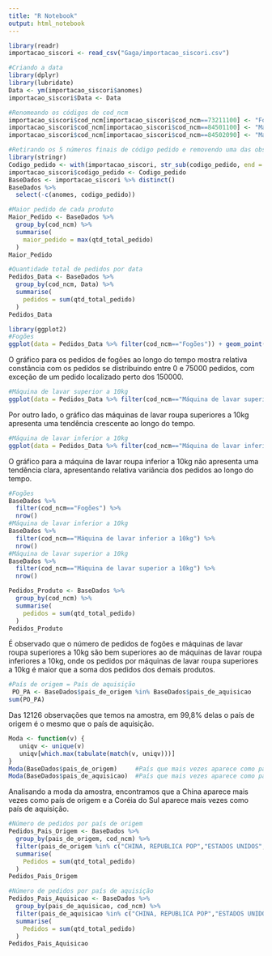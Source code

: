 ---
title: "R Notebook"
output: html_notebook
---
```{r}
library(readr)
importacao_siscori <- read_csv("Gaga/importacao_siscori.csv")
```

```{r}
#Criando a data
library(dplyr)
library(lubridate)
Data <- ym(importacao_siscori$anomes)
importacao_siscori$Data <- Data
```

```{r}
#Renomeando os códigos de cod_ncm
importacao_siscori$cod_ncm[importacao_siscori$cod_ncm==73211100] <- "Fogões"
importacao_siscori$cod_ncm[importacao_siscori$cod_ncm==84501100] <- "Máquina de lavar inferior a 10kg"
importacao_siscori$cod_ncm[importacao_siscori$cod_ncm==84502090] <- "Máquina de lavar superior a 10kg"
```

```{r}
#Retirando os 5 números finais de código pedido e removendo uma das observações duplicadas
library(stringr)
Codigo_pedido <- with(importacao_siscori, str_sub(codigo_pedido, end = -5))
importacao_siscori$codigo_pedido <- Codigo_pedido
BaseDados <- importacao_siscori %>% distinct()
BaseDados %>%
  select(-c(anomes, codigo_pedido))
```
```{r}
#Maior pedido de cada produto
Maior_Pedido <- BaseDados %>%
  group_by(cod_ncm) %>%
  summarise(
    maior_pedido = max(qtd_total_pedido)
  )
Maior_Pedido

```

```{r}
#Quantidade total de pedidos por data
Pedidos_Data <- BaseDados %>%
  group_by(cod_ncm, Data) %>%
  summarise(
    pedidos = sum(qtd_total_pedido)
  )
Pedidos_Data
```


```{r}
library(ggplot2)
#Fogões
ggplot(data = Pedidos_Data %>% filter(cod_ncm=="Fogões")) + geom_point(mapping = aes(y=pedidos, x=Data)) + ylim(0,150000)
```
O gráfico para os pedidos de fogões ao longo do tempo mostra relativa constância com os pedidos se distribuindo entre 0 e 75000 pedidos, com exceção de um pedido localizado perto dos 150000.

```{r}
#Máquina de lavar superior a 10kg
ggplot(data = Pedidos_Data %>% filter(cod_ncm=="Máquina de lavar superior a 10kg")) + geom_point(mapping = aes(y=pedidos, x=Data)) + ylim(0,250000) 
```
Por outro lado, o gráfico das máquinas de lavar roupa superiores a 10kg apresenta uma tendência crescente ao longo do tempo.

```{r}
#Máquina de lavar inferior a 10kg
ggplot(data = Pedidos_Data %>% filter(cod_ncm=="Máquina de lavar inferior a 10kg")) + geom_point(mapping = aes(y=pedidos, x=Data)) + ylim(0,1800)
```
O gráfico para a máquina de lavar roupa inferior a 10kg não apresenta uma tendência clara, apresentando relativa variância dos pedidos ao longo do tempo.

```{r}
#Fogões
BaseDados %>%
  filter(cod_ncm=="Fogões") %>%
  nrow()
#Máquina de lavar inferior a 10kg
BaseDados %>%
  filter(cod_ncm=="Máquina de lavar inferior a 10kg") %>%
  nrow()
#Máquina de lavar superior a 10kg
BaseDados %>%
  filter(cod_ncm=="Máquina de lavar superior a 10kg") %>%
  nrow()
```


```{r}
Pedidos_Produto <- BaseDados %>%
  group_by(cod_ncm) %>%
  summarise(
    pedidos = sum(qtd_total_pedido)
  )
Pedidos_Produto

```
É observado que o número de pedidos de fogões e máquinas de lavar roupa superiores a 10kg são bem superiores ao de máquinas de lavar roupa inferiores a 10kg, onde os pedidos por máquinas de lavar roupa superiores a 10kg é maior que a soma dos pedidos dos demais produtos.

```{r}
#País de origem = País de aquisição
 PO_PA <- BaseDados$pais_de_origem %in% BaseDados$pais_de_aquisicao
sum(PO_PA)
```
Das 12126 observações que temos na amostra, em 99,8% delas o país de origem é o mesmo que o país de aquisição.

```{r}
Moda <- function(v) {
   uniqv <- unique(v)
   uniqv[which.max(tabulate(match(v, uniqv)))]
}
Moda(BaseDados$pais_de_origem)     #País que mais vezes aparece como país de origem
Moda(BaseDados$pais_de_aquisicao)  #País que mais vezes aparece como país de aquisição
```
Analisando a moda da amostra, encontramos que a China aparece mais vezes como país de origem e a Coréia do Sul aparece mais vezes como país de aquisição.

```{r}
#Número de pedidos por país de origem
Pedidos_Pais_Origem <- BaseDados %>%
  group_by(pais_de_origem, cod_ncm) %>%
  filter(pais_de_origem %in% c("CHINA, REPUBLICA POP","ESTADOS UNIDOS","COREIA (DO SUL), REP")) %>%
  summarise(
    Pedidos = sum(qtd_total_pedido)
  )
Pedidos_Pais_Origem
```


```{r}
#Número de pedidos por país de aquisição
Pedidos_Pais_Aquisicao <- BaseDados %>%
  group_by(pais_de_aquisicao, cod_ncm) %>%
  filter(pais_de_aquisicao %in% c("CHINA, REPUBLICA POP","ESTADOS UNIDOS","COREIA (DO SUL), REP")) %>%
  summarise(
    Pedidos = sum(qtd_total_pedido)
  )
Pedidos_Pais_Aquisicao
```


